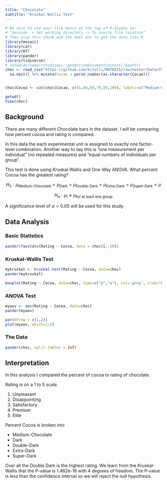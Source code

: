 ```yaml
---
title: "Chocolate"
subtitle: "Kruskal-Wallis Test"
---
```


```r
# Be sure to use your file menus at the top of R-Studio to:
# "Session -> Set working directory -> To source file location"
# Then play this chunk and the next one to get the data into R.
library(mosaic)
library(car)
library(DT)
library(pander)
library(tidyverse)
# setwd(dirname(rstudioapi::getActiveDocumentContext()$path))
choc <- read_csv("https://github.com/kctolli/MATH325/raw/master/Data/Chocolate.csv") %>% 
  na.omit() %>% mutate(Cocao = parse_number(as.character(Cocao)))


choc$Cocoa <- cut(choc$Cocao, c(41,60,69,79,89,100), labels=c("Medium-Chocolate", "Dark", "Double-Dark", "Extra-Dark", "Super-Dark"),ordered_result = TRUE)
```

```r
getwd()
View(choc)
```

<!-- ---- -->

<!-- Instructions:

 Use the Chocolate dataset and a Kruskal-Wallis Test(s) to answer an interesting question(s) that you come up with.
 
 About the dataset:
 
  * Company: Name of the company manufacturing the bar.

  * Orig: The specific geo-region of origin for the bar.

  * Review: Date of publication of the review.

  * Cocoa: Cocoa percentage (darkness) of the chocolate bar being reviewed.

  * Location: Manufacturer base country.

  * Rating: Expert rating for the bar.
      5= Elite (Transcending beyond the ordinary limits)
      4= Premium (Superior flavor development, character and style)
      3= Satisfactory(3.0) to praiseworthy(3.75) (well made with special qualities)
      2= Disappointing (Passable but contains at least one significant flaw)
      1= Unpleasant (mostly unpalatable)

   * Type: The variety (breed) of cocoa bean used, if provided.
   
   * BroadOrig: The broad geo-region of origin for the bean.

Note this dataset and description come from: © 2018 Kaggle Inc for further details visit:

[Kaggle.com](https://www.kaggle.com/rtatman/chocolate-bar-ratings/data)

-->

## Background 

There are many different Chocolate bars in the dataset. I will be comparing how percent cocoa and rating is compared.  

In this data the each experimental unit is assigned to exactly one factor-level combination. Another way to say this is “one measurement per individual” (no repeated measures) and “equal numbers of individuals per group”.

This test is done using Kruskal-Wallis and One-Way ANOVA. What percent Cocoa has the greatest rating? 

$$
  H_0: \mu_\text{Medium-Chocolate} = \mu_\text{Dark} = \mu_\text{Double-Dark} = \mu_\text{Extra-Dark} = \mu_\text{Super-Dark} = \mu 
$$

$$
  H_a: \mu_\text{i} \neq \mu_\text{for at least one group}
$$

A significance level of $\alpha = 0.05$ will be used for this study.

## Data Analysis {.tabset .tabset-fade}

### Basic Statistics

```r
pander(favstats(Rating ~ Cocoa, data = choc)[,-10])
```

### Kruskal-Wallis Test

```r
mykruskal <- kruskal.test(Rating ~ Cocoa, data=choc)
pander(mykruskal)
```

```r
boxplot(Rating ~ Cocoa, data=choc, type=c("p","a"), col='grey', xlab="Percent of Cocoa", ylab="Rating of Chocolate", main="Rating vs Percent Cocoa")
```

### ANOVA Test

```r
myaov <- aov(Rating ~ Cocoa, data=choc)
pander(myaov)
```

```r
par(mfrow = c(1,2))
plot(myaov, which=1:2)
```

### The Data

```r
pander(choc, split.tables = Inf)
```

## Interpretation

In this analysis I compared the percent of cocoa to rating of chocolate. 

Rating is on a 1 to 5 scale. 

1. Unpleasant
2. Disappointing
3. Satisfactory
4. Premium 
5. Elite 

Percent Cocoa is broken into 

* Medium-Chocolate
* Dark
* Double-Dark
* Extra-Dark
* Super-Dark

Over all the Double Dark is the highest rating. We learn from the Kruskal-Wallis that the P-value is 1.462e-18 with 4 degrees of freedom. The P-value is less than the confidence interval so we will reject the null hypothesis.  
